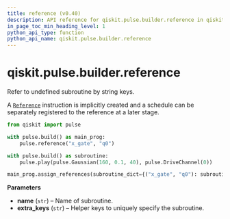 ```yaml
---
title: reference (v0.40)
description: API reference for qiskit.pulse.builder.reference in qiskit v0.40
in_page_toc_min_heading_level: 1
python_api_type: function
python_api_name: qiskit.pulse.builder.reference
---
```


<span id="qiskit-pulse-builder-reference" />

# qiskit.pulse.builder.reference

<Function id="qiskit.pulse.builder.reference" isDedicatedPage={true} github="https://github.com/qiskit/qiskit/tree/stable/0.23/qiskit/pulse/builder.py" signature="reference(name, *extra_keys)">
  Refer to undefined subroutine by string keys.

  A [`Reference`](qiskit.pulse.instructions.Reference "qiskit.pulse.instructions.Reference") instruction is implicitly created and a schedule can be separately registered to the reference at a later stage.

  ```python
  from qiskit import pulse

  with pulse.build() as main_prog:
      pulse.reference("x_gate", "q0")

  with pulse.build() as subroutine:
      pulse.play(pulse.Gaussian(160, 0.1, 40), pulse.DriveChannel(0))

  main_prog.assign_references(subroutine_dict={("x_gate", "q0"): subroutine})
  ```

  **Parameters**

  *   **name** (`str`) – Name of subroutine.
  *   **extra\_keys** (`str`) – Helper keys to uniquely specify the subroutine.
</Function>

